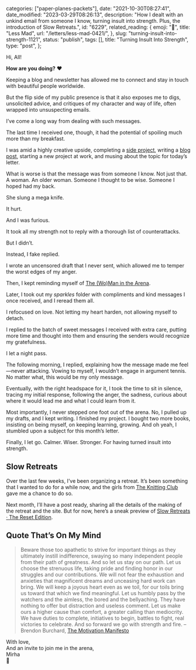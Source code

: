 
  categories: ["paper-planes-packets"],
  date: "2021-10-30T08:27:41",
  date_modified: "2023-03-29T08:26:13",
  description:
    "How I dealt with an unkind email from someone I know, turning insult into strength. Plus, the introduction of Slow Retreats.",
  id: "6229",
  related_reading: {
    emoji: "🤯",
    title: "Less Mad",
    url: "/letters/less-mad-0421/",
  },
  slug: "turning-insult-into-strength-1121",
  status: "publish",
  tags: [],
  title: "Turning Insult Into Strength",
  type: "post",
};


Hi, All!

**How are you doing?** ❤️

Keeping a blog and newsletter has allowed me to connect and stay in touch with beautiful people worldwide.

But the flip side of my public presence is that it also exposes me to digs, unsolicited advice, and critiques of my character and way of life, often wrapped into unsuspecting emails.

I’ve come a long way from dealing with such messages.

The last time I received one, though, it had the potential of spoiling much more than my breakfast.

I was amid a highly creative upside, completing a [side project](https://slow-retreats.vercel.app/), writing a [blog post](/posts/the-making-of-slow-retreats/), starting a new project at work, and musing about the topic for today’s letter.

What is worse is that the message was from someone I know. Not just that. A woman. An older woman. Someone I thought to be wise. Someone I hoped had my back.

She slung a mega knife.

It hurt.

And I was furious.

It took all my strength not to reply with a thorough list of counterattacks.

But I didn’t.

Instead, I fake replied.

I wrote an uncensored draft that I never sent, which allowed me to temper the worst edges of my anger.

Then, I kept reminding myself of [The (Wo)Man in the Arena](/letters/paper-planes-packets-0120#quote-thats-been-on-my-mind).

Later, I took out my *sparkles* folder with compliments and kind messages I once received, and I reread them all.

I refocused on love. Not letting my heart harden, not allowing myself to detach.

I replied to the batch of sweet messages I received with extra care, putting more time and thought into them and ensuring the senders would recognize my gratefulness.

I let a night pass.

The following morning, I replied, explaining how the message made me feel—never attacking. Vowing to myself, I wouldn’t engage in argument tennis. No matter what, this would be my only message.

Eventually, with the right headspace for it, I took the time to sit in silence, tracing my initial response, following the anger, the sadness, curious about where it would lead me and what I could learn from it.

Most importantly, I never stepped one foot out of the arena. No, I pulled up my drafts, and I kept writing. I finished my project. I bought two more books, insisting on being myself, on keeping learning, growing. And oh yeah, I stumbled upon a subject for this month’s letter.

Finally, I let go. Calmer. Wiser. Stronger. For having turned insult into strength.

## Slow Retreats

Over the last few weeks, I’ve been organizing a retreat. It’s been something that I wanted to do for a while now, and the girls from [The Knitting Club](/posts/the-knitting-club/) gave me a chance to do so.

Next month, I’ll have a post ready, sharing all the details of the making of the retreat and the site. But for now, here’s a sneak preview of [Slow Retreats · The Reset Edition](https://slow-retreats.vercel.app/).

## Quote That’s On My Mind

> Beware those too apathetic to strive for important things as they ultimately instill indifference, swaying so many independent people from their path of greatness. And so let us stay on our path. Let us choose the strenuous life, taking pride and finding honor in our struggles and our contributions. We will not fear the exhaustion and anxieties that magnificent dreams and unceasing hard work can bring. We will keep a joyous heart even as we toil, for our toils bring us toward that which we find meaningful. Let us humbly pass by the watchers and the aimless, the bored and the bellyaching. They have nothing to offer but distraction and useless comment. Let us make ours a higher cause than comfort, a greater calling than mediocrity. We have duties to complete, initiatives to begin, battles to fight, real victories to celebrate. And so forward we go with strength and fire. –Brendon Burchard, [The Motivation Manifesto](https://www.amazon.com/Motivation-Manifesto-Brendon-Burchard-ebook/dp/B00MVBIY22/)

With love,\
And an invite to join me in the arena,\
Mirha\
🤺
